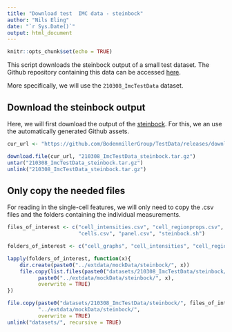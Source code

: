 ```yaml
---
title: "Download test  IMC data - steinbock"
author: "Nils Eling"
date: "`r Sys.Date()`"
output: html_document
---
```


```r
knitr::opts_chunk$set(echo = TRUE)
```

This script downloads the steinbock output of a small test dataset.
The Github repository containing this data can be accessed [here](https://github.com/BodenmillerGroup/TestData).

More specifically, we will use the `210308_ImcTestData` dataset.

## Download the steinbock output

Here, we will first download the output of the [steinbock](https://github.com/BodenmillerGroup/steinbock).
For this, we an use the automatically generated Github assets.

```r
cur_url <- "https://github.com/BodenmillerGroup/TestData/releases/download/v1.0.3/210308_ImcTestData_steinbock.tar.gz"

download.file(cur_url, "210308_ImcTestData_steinbock.tar.gz")
untar("210308_ImcTestData_steinbock.tar.gz")
unlink("210308_ImcTestData_steinbock.tar.gz")
```

## Only copy the needed files

For reading in the single-cell features, we will only need to copy the .csv files and the folders containing the individual measurements.

```r
files_of_interest <- c("cell_intensities.csv", "cell_regionprops.csv",
                       "cells.csv", "panel.csv", "steinbock.sh")

folders_of_interest <- c("cell_graphs", "cell_intensities", "cell_regionprops")

lapply(folders_of_interest, function(x){
    dir.create(paste0("../extdata/mockData/steinbock/", x))
    file.copy(list.files(paste0("datasets/210308_ImcTestData/steinbock/", x), full.names = TRUE),
          paste0("../extdata/mockData/steinbock/", x), 
          overwrite = TRUE)
})

file.copy(paste0("datasets/210308_ImcTestData/steinbock/", files_of_interest),
          "../extdata/mockData/steinbock/", 
          overwrite = TRUE)
unlink("datasets/", recursive = TRUE)
```



